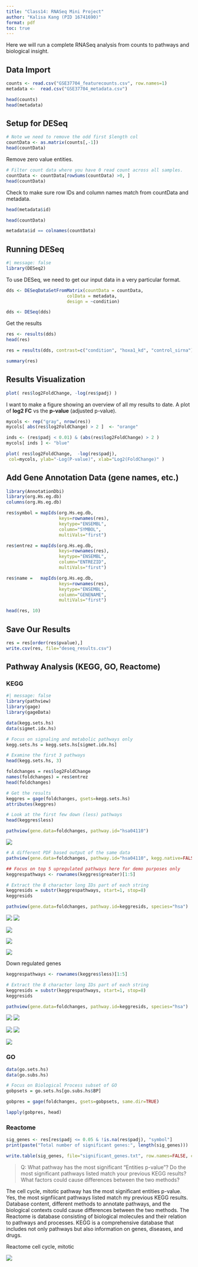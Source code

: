```yaml
---
title: "Class14: RNASeq Mini Project"
author: "Kalisa Kang (PID 16741690)"
format: pdf
toc: true
---
```


Here we will run a complete RNASeq analysis from counts to pathways and biological insight.

## Data Import

```r
counts <- read.csv("GSE37704_featurecounts.csv", row.names=1)
metadata <-  read.csv("GSE37704_metadata.csv")
```

```r
head(counts)
head(metadata)
```
## Setup for DESeq

```r
# Note we need to remove the odd first $length col
countData <- as.matrix(counts[,-1])
head(countData)
```

Remove zero value entities.

```r
# Filter count data where you have 0 read count across all samples.
countData <- countData[rowSums(countData) >0, ]
head(countData)
```
Check to make sure row IDs and column names match from countData and metadata.

```r
head(metadata$id)
```
```r
head(countData)
```

```r
metadata$id == colnames(countData)
```


## Running DESeq

```r
#| message: false
library(DESeq2)
```

To use DESeq, we need to get our input data in a very particular format.

```r
dds <- DESeqDataSetFromMatrix(countData = countData, 
                       colData = metadata, 
                       design = ~condition)
```

```r
dds <- DESeq(dds)
```
Get the results

```r
res <- results(dds)
head(res)
```

```r
res = results(dds, contrast=c("condition", "hoxa1_kd", "control_sirna"))
```


```r
summary(res)
```
## Results Visualization

```r
plot( res$log2FoldChange, -log(res$padj) )
```

I want to make a figure showing an overview of all my results to date.
A plot of **log2 FC** vs the **p-value** (adjusted p-value).

```r
mycols <- rep("gray", nrow(res))
mycols[ abs(res$log2FoldChange) > 2 ]  <- "orange" 

inds <- (res$padj < 0.01) & (abs(res$log2FoldChange) > 2 )
mycols[ inds ] <- "blue"

plot( res$log2FoldChange,  -log(res$padj), 
 col=mycols, ylab="-Log(P-value)", xlab="Log2(FoldChange)" )
```

## Add Gene Annotation Data (gene names, etc.)

```r
library(AnnotationDbi)
library(org.Hs.eg.db)
columns(org.Hs.eg.db)

res$symbol = mapIds(org.Hs.eg.db,
                    keys=rownames(res), 
                    keytype="ENSEMBL",
                    column="SYMBOL",
                    multiVals="first")

res$entrez = mapIds(org.Hs.eg.db,
                    keys=rownames(res),
                    keytype="ENSEMBL",
                    column="ENTREZID",
                    multiVals="first")

res$name =   mapIds(org.Hs.eg.db,
                    keys=rownames(res),
                    keytype="ENSEMBL",
                    column="GENENAME",
                    multiVals="first")

head(res, 10)
```


## Save Our Results

```r
res = res[order(res$pvalue),]
write.csv(res, file="deseq_results.csv")
```

## Pathway Analysis (KEGG, GO, Reactome)

### KEGG

```r
#| message: false
library(pathview)
library(gage)
library(gageData)

data(kegg.sets.hs)
data(sigmet.idx.hs)

# Focus on signaling and metabolic pathways only
kegg.sets.hs = kegg.sets.hs[sigmet.idx.hs]

# Examine the first 3 pathways
head(kegg.sets.hs, 3)
```

```r
foldchanges = res$log2FoldChange
names(foldchanges) = res$entrez
head(foldchanges)
```

```r
# Get the results
keggres = gage(foldchanges, gsets=kegg.sets.hs)
attributes(keggres)
```

```r
# Look at the first few down (less) pathways
head(keggres$less)
```

```r
pathview(gene.data=foldchanges, pathway.id="hsa04110")
```
![](hsa04110.pathview.png)

```r
# A different PDF based output of the same data
pathview(gene.data=foldchanges, pathway.id="hsa04110", kegg.native=FALSE)
```
```r
## Focus on top 5 upregulated pathways here for demo purposes only
keggrespathways <- rownames(keggres$greater)[1:5]

# Extract the 8 character long IDs part of each string
keggresids = substr(keggrespathways, start=1, stop=8)
keggresids
```


```r
pathview(gene.data=foldchanges, pathway.id=keggresids, species="hsa")
```
![](hsa00140.pathview.png)
![](hsa04142.pathview.png)

![](hsa04330.pathview.png)

![](hsa04630.pathview.png)

![](hsa04640.pathview.png)

Down regulated genes

```r
keggrespathways <- rownames(keggres$less)[1:5]

# Extract the 8 character long IDs part of each string
keggresids = substr(keggrespathways, start=1, stop=8)
keggresids
```

```r
pathview(gene.data=foldchanges, pathway.id=keggresids, species="hsa")
```
![](hsa04114.pathview.png)
![](hsa03013.pathview.png)

![](hsa03030.pathview.png)
![](hsa04110.pathview.png)

![](hsa03440.pathview.png)

### GO

```r
data(go.sets.hs)
data(go.subs.hs)

# Focus on Biological Process subset of GO
gobpsets = go.sets.hs[go.subs.hs$BP]

gobpres = gage(foldchanges, gsets=gobpsets, same.dir=TRUE)

lapply(gobpres, head)
```


### Reactome

```r
sig_genes <- res[res$padj <= 0.05 & !is.na(res$padj), "symbol"]
print(paste("Total number of significant genes:", length(sig_genes)))
```

```r
write.table(sig_genes, file="significant_genes.txt", row.names=FALSE, col.names=FALSE, quote=FALSE)
```


> Q: What pathway has the most significant “Entities p-value”? Do the most significant pathways listed match your previous KEGG results? What factors could cause differences between the two methods?

The cell cycle, mitotic pathway has the most significant entities p-value. Yes, the most signfiicant pathways listed match my previous KEGG results. Database content, different methods to annotate pathways, and the biological contexts could cause differences between the two methods. The Reactome is database consisting of biological molecules and their relation to pathways and processes. KEGG is a comprehensive database that includes not only pathways but also information on genes, diseases, and drugs.

Reactome cell cycle, mitotic

![](R-HSA-69620.png)





